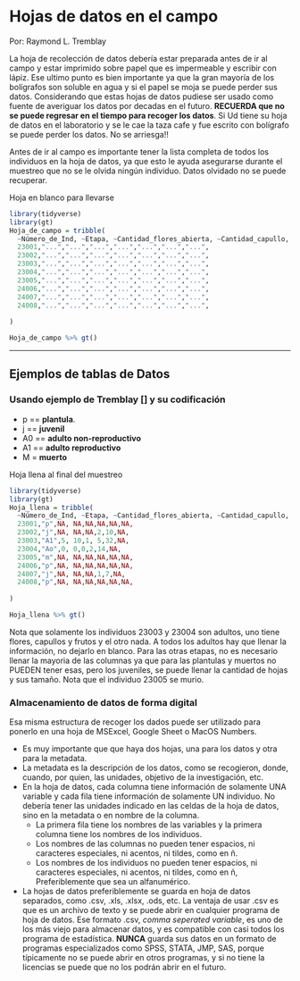 # Hojas de datos en el campo

Por: Raymond L. Tremblay

La hoja de recolección de datos debería estar preparada antes de ir al campo y estar imprimido sobre papel que es impermeable y escribir con lápiz.   Ese ultimo punto es bien importante ya que la gran mayoría de los bolígrafos son soluble en agua y si el papel se moja se puede perder sus datos.  Considerando que estas hojas de datos pudiese ser usado como fuente de averiguar los datos por decadas en el futuro.  **RECUERDA que no se puede regresar en el tiempo para recoger los datos**. Si Ud tiene su hoja de datos en el laboratorio y se le cae la taza cafe y fue escrito con bolígrafo se puede perder los datos.  No se arriesga!!


Antes de ir al campo es importante tener la lista completa de todos los individuos en la hoja de datos, ya que esto le ayuda asegurarse durante el muestreo que no se le olvida ningún individuo.  Datos olvidado no se puede recuperar.


Hoja en blanco para llevarse


```r
library(tidyverse)
library(gt)
Hoja_de_campo = tribble(
  ~Número_de_Ind, ~Etapa, ~Cantidad_flores_abierta, ~Cantidad_capullo, ~ Cantidad_Frutos, ~Numero_Hojas, ~Ancho_hoja_mm, ~etc,
  23001,"...","...","...","...","...","...","...",
  23002,"...","...","...","...","...","...","...",
  23003,"...","...","...","...","...","...","...",
  23004,"...","...","...","...","...","...","...",
  23005,"...","...","...","...","...","...","...",
  24006,"...","...","...","...","...","...","...",
  24007,"...","...","...","...","...","...","...",
  24008,"...","...","...","...","...","...","...",
  
)
```

```r
Hoja_de_campo %>% gt()
```

***

## Ejemplos de tablas de Datos

### Usando ejemplo de Tremblay [] y su codificación 

 - p == **plantula**.
 - j == **juvenil**
 - A0 == **adulto non-reproductivo**
 - A1 == **adulto reproductivo**
 - M = **muerto** 

Hoja llena al final del muestreo

```r
library(tidyverse)
library(gt)
Hoja_llena = tribble(
  ~Número_de_Ind, ~Etapa, ~Cantidad_flores_abierta, ~Cantidad_capullo, ~ Cantidad_Frutos, ~Numero_Hojas, ~Ancho_hoja_mm, ~etc,
  23001,"p",NA, NA,NA,NA,NA,NA,
  23002,"j",NA, NA,NA,2,10,NA,
  23003,"A1",5, 10,1, 5,32,NA,
  23004,"Ao",0, 0,0,2,14,NA,
  23005,"m",NA, NA,NA,NA,NA,NA,
  24006,"p",NA, NA,NA,NA,NA,NA,
  24007,"j",NA, NA,NA,1,7,NA,
  24008,"p",NA, NA,NA,NA,NA,NA,
  
)
```

```r
Hoja_llena %>% gt()
```


Nota que solamente los individuos 23003 y 23004 son adultos, uno tiene flores, capullos y frutos y el otro nada.   A todos los adultos hay que llenar la información, no dejarlo en blanco.  Para las otras etapas, no es necesario llenar la mayoria de las columnas ya que para las plantulas y muertos no PUEDEN tener esas, pero los juveniles, se puede llenar la cantidad de hojas y sus tamaño.  Nota que el individuo 23005 se murio. 



### Almacenamiento de datos de forma digital


Esa misma estructura de recoger los dados puede ser utilizado para ponerlo en una hoja de MSExcel, Google Sheet o MacOS Numbers.  

 - Es muy importante que que haya dos hojas, una para los datos y otra para la metadata.
 - La metadata es la descripción de los datos, como se recogieron, donde, cuando, por quien, las unidades, objetivo de la investigación, etc.
 - En la hoja de datos, cada columna tiene información de solamente UNA variable y cada fila tiene información de solamente UN individuo. No debería tener las unidades indicado en las celdas de la hoja de datos, sino en la metadata o en nombre de la columna. 
    - La primera fila tiene los nombres de las variables y la primera columna tiene los nombres de los individuos.
    - Los nombres de las columnas no pueden tener espacios, ni caracteres especiales, ni acentos, ni tildes, como en ñ.
    - Los nombres de los individuos no pueden tener espacios, ni caracteres especiales, ni acentos, ni tildes, como en ñ, Preferiblemente que sea un alfanumérico.
 - La hojas de datos preferiblemente se guarda en hoja de datos separados, como .csv, .xls, .xlsx, .ods, etc. La ventaja de usar .csv es que es un archivo de texto y se puede abrir en cualquier programa de hoja de datos. Ese formato .csv, *comma seperated variable*, es uno de los más viejo para almacenar datos, y es compatible con casi todos los programa de estadística. **NUNCA** guarda sus datos en un formato de programas especializados como SPSS, STATA, JMP, SAS, porque típicamente no se puede abrir en otros programas, y si no tiene la licencias se puede que no los podrán abrir en el futuro. 
    
    
    


